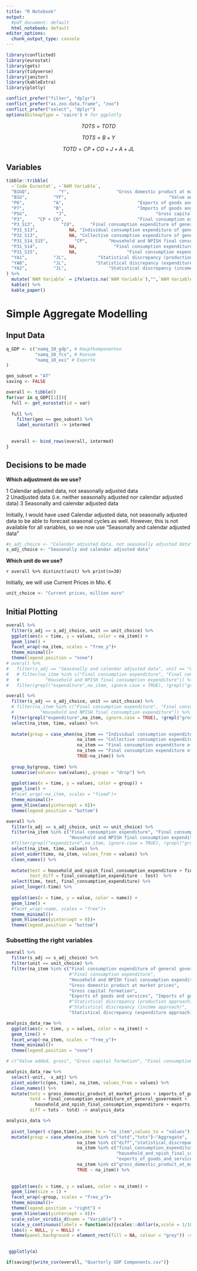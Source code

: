 ```yaml
---
title: "R Notebook"
output:
  #pdf_document: default
  html_notebook: default
editor_options:
  chunk_output_type: console
---
```


\renewcommand{\[}{\begin{equation}}
\renewcommand{\]}{\end{equation}}


```r
library(conflicted)
library(eurostat)
library(gets)
library(tidyverse)
library(janitor)
library(kableExtra)
library(plotly)

conflict_prefer("filter", "dplyr")
conflict_prefer("as.zoo.data.frame", "zoo")
conflict_prefer("select", "dplyr")
options(bitmapType = 'cairo') # for ggplotly
```


$$
TOTS = TOTD
$$

$$TOTS = B + Y$$

$$TOTD = CP + CO + J + A + JL$$

## Variables 

```r
tibble::tribble(
  ~`Code Eurostat`, ~`NAM Variable`,                                                 ~`Full Name`,
  "B1GQ",           "Y",                  "Gross domestic product at market prices",
  "B1G",          "YF",                                       "Value added, gross",
  "P6",           "A",                            "Exports of goods and services",
  "P7",           "B",                            "Imports of goods and services",
  "P5G",           "J",                                  "Gross capital formation",
  "P3",     "CP + CO",                            "Final consumption expenditure",
  "P3_S13",          "CO",      "Final consumption expenditure of general government",
  "P31_S13",            NA, "Individual consumption expenditure of general government",
  "P32_S13",            NA, "Collective consumption expenditure of general government",
  "P31_S14_S15",          "CP",        "Household and NPISH final consumption expenditure",
  "P31_S14",            NA,              "Final consumption expenditure of households",
  "P31_S15",            NA,                   "Final consumption expenditure of NPISH",
  "YA1",          "JL",            "Statistical discrepancy (production approach)",
  "YA0",          "JL",           "Statistical discrepancy (expenditure approach)",
  "YA2",          "JL",                "Statistical discrepancy (income approach)"
) %>% 
  mutate(`NAM Variable` = ifelse(is.na(`NAM Variable`),"",`NAM Variable`)) %>% 
  kable() %>% 
  kable_paper()


```



# Simple Aggregate Modelling


## Input Data
```r
q_GDP <- c("namq_10_gdp", # Hauptkomponenten
           "namq_10_fcs", # Konsum
           "namq_10_exi" # Exporte
)
```

```r
geo_subset = "AT"
saving <- FALSE
```




```r
overall <- tibble()
for(var in q_GDP[[1]]){
  full <- get_eurostat(id = var)
  
  full %>% 
    filter(geo == geo_subset) %>% 
    label_eurostat() -> intermed
  
  
  overall <- bind_rows(overall, intermed)
}
```

## Decisions to be made

**Which adjustment do we use?**

1 Calendar adjusted data, not seasonally adjusted data                         
2 Unadjusted data (i.e. neither seasonally adjusted nor calendar adjusted data)
3 Seasonally and calendar adjusted data   

Initially, I would have used Calendar adjusted data, not seasonally adjusted data to be able to forecast seasonal cycles as well. However, this is not available for all variables, so we now use "Seasonally and calendar adjusted data" 

```r
#s_adj_choice <- "Calendar adjusted data, not seasonally adjusted data"
s_adj_choice <- "Seasonally and calendar adjusted data"
```

**Which unit do we use?**

`r overall %>% distinct(unit) %>% print(n=30)`

<!-- Initially, we will use Chain linked volumes (Base year 2015) in Mio. € -->

<!-- ```{r} -->
<!-- unit_choice <- "Chain linked volumes (2015), million euro" -->
<!-- ``` -->

Initially, we will use Current Prices in Mio. €

```r
unit_choice <- "Current prices, million euro"
```


## Initial Plotting

```r
overall %>% 
  filter(s_adj == s_adj_choice, unit == unit_choice) %>% 
  ggplot(aes(x = time, y = values, color = na_item)) + 
  geom_line() + 
  facet_wrap(~na_item, scales = "free_y")+
  theme_minimal()+
  theme(legend.position = "none")
# overall %>% 
#   filter(s_adj == "Seasonally and calendar adjusted data", unit == "Chain linked volumes (2015), million euro") %>% 
#   # filter(na_item %in% c("Final consumption expenditure", "Final consumption expenditure of general government", 
#   #          "Household and NPISH final consumption expenditure")) %>% 
#   filter(grepl("expenditure",na_item, ignore.case = TRUE), !grepl("gross", na_item, ignore.case = TRUE)) %>%
```


```r
overall %>% 
  filter(s_adj == s_adj_choice, unit == unit_choice) %>% 
  # filter(na_item %in% c("Final consumption expenditure", "Final consumption expenditure of general government", 
  #          "Household and NPISH final consumption expenditure")) %>% 
  filter(grepl("expenditure",na_item, ignore.case = TRUE), !grepl("gross", na_item, ignore.case = TRUE)) %>% 
  select(na_item, time, values) %>% 
  
  mutate(group = case_when(na_item == "Individual consumption expenditure of general government"~"gov",
                           na_item == "Collective consumption expenditure of general government"~"gov",
                           na_item == "Final consumption expenditure of households"~"hh",
                           na_item == "Final consumption expenditure of NPISH"~"hh",
                           TRUE~na_item)) %>% 
  
  group_by(group, time) %>% 
  summarise(values= sum(values),.groups = "drop") %>% 
  
  ggplot(aes(x = time, y = values, color = group)) + 
  geom_line() + 
  #facet_wrap(~na_item, scales = "fixed")+
  theme_minimal()+
  geom_hline(aes(yintercept = 0))+
  theme(legend.position = "bottom")
```


```r
overall %>% 
  filter(s_adj == s_adj_choice, unit == unit_choice) %>% 
  filter(na_item %in% c("Final consumption expenditure", "Final consumption expenditure of general government",
                        "Household and NPISH final consumption expenditure")) %>%
  #filter(grepl("expenditure",na_item, ignore.case = TRUE), !grepl("gross", na_item, ignore.case = TRUE)) %>% 
  select(na_item, time, values) %>% 
  pivot_wider(time, na_item, values_from = values) %>%
  clean_names() %>% 
  
  mutate(test = household_and_npish_final_consumption_expenditure + final_consumption_expenditure_of_general_government,
         test_diff = final_consumption_expenditure - test)  %>% 
  select(time, test, final_consumption_expenditure) %>% 
  pivot_longer(-time) %>% 
  
  ggplot(aes(x = time, y = value, color = name)) + 
  geom_line() + 
  #facet_wrap(~name, scales = "free")+
  theme_minimal()+
  geom_hline(aes(yintercept = 0))+
  theme(legend.position = "bottom") 
```

### Subsetting the right variables

```r
overall %>% 
  filter(s_adj == s_adj_choice) %>% 
  filter(unit == unit_choice) %>% 
  filter(na_item %in% c("Final consumption expenditure of general government",
                        #"Final consumption expenditure", 
                        "Household and NPISH final consumption expenditure",
                        "Gross domestic product at market prices",
                        "Gross capital formation",
                        "Exports of goods and services", "Imports of goods and services",
                        #"Statistical discrepancy (production approach)", 
                        #"Statistical discrepancy (income approach)",
                        "Statistical discrepancy (expenditure approach)")) -> analysis_data_raw

analysis_data_raw %>% 
  ggplot(aes(x = time, y = values, color = na_item)) + 
  geom_line() + 
  facet_wrap(~na_item, scales = "free_y")+
  theme_minimal()+
  theme(legend.position = "none")

# c("Value added, gross", "Gross capital formation", "Final consumption expenditure", "Final consumption expenditure of general government", "Individual consumption expenditure of general government", "Collective consumption expenditure of general government", "Household and NPISH final consumption expenditure", "Final consumption expenditure of households", "Final consumption expenditure of NPISH", NA)
```


```r
analysis_data_raw %>% 
  select(-unit, -s_adj) %>% 
  pivot_wider(c(geo, time), na_item, values_from = values) %>% 
  clean_names() %>% 
  mutate(tots = gross_domestic_product_at_market_prices + imports_of_goods_and_services,
         totd = final_consumption_expenditure_of_general_government + 
           household_and_npish_final_consumption_expenditure + exports_of_goods_and_services + gross_capital_formation,
         diff = tots - totd) -> analysis_data

analysis_data %>% 
  
  pivot_longer(-c(geo,time),names_to = "na_item",values_to = "values") %>% 
  mutate(group = case_when(na_item %in% c("totd","tots")~"Aggregate",
                           na_item %in% c("diff","statistical_discrepancy_expenditure_approach")~"Discrepancy",
                           na_item %in% c("final_consumption_expenditure_of_general_government",
                                          "household_and_npish_final_consumption_expenditure",
                                          "exports_of_goods_and_services","gross_capital_formation") ~ "Demand",
                           na_item %in% c("gross_domestic_product_at_market_prices","imports_of_goods_and_services")~"Supply",
                           TRUE ~ na_item)) %>% 
  
  
  ggplot(aes(x = time, y = values, color = na_item)) + 
  geom_line(size = 1) + 
  facet_wrap(~group, scales = "free_y")+
  theme_minimal()+
  theme(legend.position = "right") + 
  geom_hline(aes(yintercept = 0))+
  scale_color_viridis_d(name = "Variable") + 
  scale_y_continuous(labels = function(x){scales::dollar(x,scale = 1/1000,suffix = " Mrd. €")}) +
  labs(x = NULL, y = NULL) + 
  theme(panel.background = element_rect(fill = NA, colour = "grey")) -> a

  
 ggplotly(a)  
```



```r
if(saving){write_csv(overall, "Quarterly GDP Components.csv")}
```





